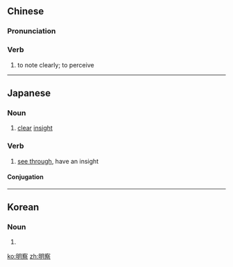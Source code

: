 ==Chinese==
{{zh-forms}}

===Pronunciation===
{{zh-pron
|m=míngchá
|c=ming4 caat3
|cat=v
}}

===Verb===
{{zh-verb}}

# to note clearly; to perceive

----

==Japanese==
{{ja-kanjitab|めい|さつ|yomi=on}}

===Noun===
{{ja-noun|めいさつ}}

# [[clear]] [[insight]]

===Verb===
{{ja-verb-suru|tr=trans|めいさつ}}

# [[see through]], have an insight

====Conjugation====
{{ja-suru|めいさつ}}
----
==Korean==
{{ko-hanjatab}}

===Noun===
{{ko-noun|hj|hangeul=명찰}}

# {{hanja form of|명찰|[[insight]]}}

[[ko:明察]]
[[zh:明察]]